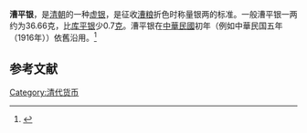 '''漕平银'''，是[[清朝|清朝]]的一种[[虚银|虚银]]，是征收[[漕运|漕粮]]折色时称量银两的标准。一般漕平银一两约为36.66克，比[[库平银|库平银]]少0.7[[克|克]]。漕平银在[[中華民國|中華民國]]初年（例如中華民国五年（1916年））依舊沿用。<ref>{{cite news |title=屯所致总管理处函 民国五年四月十九日帐字元号 为漕平银银折合本位币定价事 |url=http://qikan.chaoxing.com/detail_38502727e7500f26cc945e258615f2b11093e21d53bc16ae1921b0a3ea255101fc1cf1fbb4666ae6814f83ae3f8a09984013c3ff702e98bc57c067f73f135003f00bf85bb1638b6e6e656fb5a244700020b88c6e534e6905ff2392838a1740b562b48ce5ed91eb52adfd43ad95f43916}}</ref>

==参考文献==
{{reflist}}

{{Money-stub}}
[[Category:清代货币|Category:清代货币]]